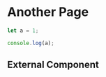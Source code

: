 # Another Page

```js filename="demo.js" {3} copy
let a = 1;

console.log(a);
```

## External Component


